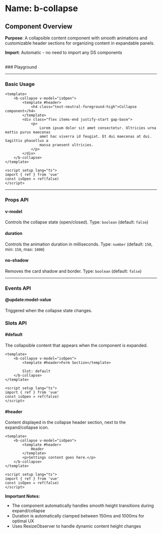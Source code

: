 
<Meta of={BCollapse} />

# Name: b-collapse
## Component Overview

**Purpose**: A collapsible content component with smooth animations and customizable header sections for organizing content in expandable panels.

**Import**: Automatic - no need to import any DS components

<br />
### Playground

<Canvas of={BCollapse.Primary} />
<Controls />

---

### Basic Usage

```vue
<template>
    <b-collapse v-model="isOpen">
        <template #header>
            <h4 class="text-neutral-foreground-high">Collapse component</h4>
        </template>
        <div class="flex items-end justify-start gap-base">
            <p>
                Lorem ipsum dolor sit amet consectetur. Ultricies urna mattis purus maecenas
                amet hac viverra id feugiat. Et dui maecenas at dui. Sagittis phasellus a
                massa praesent ultricies.
            </p>
        </div>
    </b-collapse>
</template>

<script setup lang="ts">
import { ref } from 'vue'
const isOpen = ref(false)
</script>
```

<Canvas sourceState="none" of={BCollapse.Primary} />

---

### Props API

#### v-model
Controls the collapse state (open/closed). Type: `boolean` (default: `false`)

#### duration
Controls the animation duration in milliseconds. Type: `number` (default: `150`, min: `150`, max: `1000`)

#### no-shadow
Removes the card shadow and border. Type: `boolean` (default: `false`)

<Canvas sourceState="none" of={BCollapse.NoShadow} />

---

### Events API

#### @update:model-value
Triggered when the collapse state changes.

### Slots API

#### #default
The collapsible content that appears when the component is expanded.

```vue
<template>
    <b-collapse v-model="isOpen">
        <template #header>Form Section</template>
        
        Slot: default
    </b-collapse>
</template>

<script setup lang="ts">
import { ref } from 'vue'
const isOpen = ref(false)
</script>
```

#### #header
Content displayed in the collapse header section, next to the expand/collapse icon.

```vue
<template>
    <b-collapse v-model="isOpen">
        <template #header>
            Header
        </template>
        <p>Settings content goes here.</p>
    </b-collapse>
</template>

<script setup lang="ts">
import { ref } from 'vue'
const isOpen = ref(false)
</script>
```

**Important Notes:**
- The component automatically handles smooth height transitions during expand/collapse
- Duration is automatically clamped between 150ms and 1000ms for optimal UX
- Uses ResizeObserver to handle dynamic content height changes